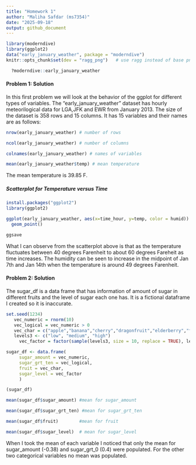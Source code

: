 ```yaml
---
title: "Homework 1"
author: "Maliha Safdar (ms7354)"
date: "2025-09-18"
output: github_document
---
```


```r
library(moderndive)
library(ggplot2)
data("early_january_weather", package = "moderndive")
knitr::opts_chunk$set(dev = "ragg_png")   # use ragg instead of base png()

  ?moderndive::early_january_weather
```


#### **Problem 1: Solution**

In this first problem we will look at the behavior of the ggplot for different types of variables. The "early_january_weather" dataset has hourly meteorilogical data for LGA,JFK and EWR from January 2013. The size of the dataset is 358 rows and 15 columns. It has 15 variables and their names are as follows:

```r
nrow(early_january_weather) # number of rows

ncol(early_january_weather) # number of columns

colnames(early_january_weather) # names of variables
```
```r
mean(early_january_weather$temp) # mean temperature
```

The mean temperature is 39.85 F.

##### Scatterplot for Temperature versus Time

```r
install.packages("ggplot2")
library(ggplot2)
```


```r
ggplot(early_january_weather, aes(x=time_hour, y=temp, color = humid)) +
  geom_point()

ggsave
```

What I can observe from the scatterplot above is that as the temperature fluctuates between 40 degrees Farenheit to about 60 degrees Fareheit as time increases. The humidity can be seen to increase in the midpoint of Jan 7th and Jan 14th when the temperature is around 49 degrees Farenheit.


#### **Problem 2: Solution**

The sugar_df is a data frame that has information of amount of sugar in different fruits and the level of sugar each one has. It is a fictional dataframe I created so it is inaccurate. 


```r
set.seed(1234)
   vec_numeric = rnorm(10)
   vec_logical = vec_numeric > 0
   vec_char = c("apple","banana","cherry","dragonfruit","elderberry","fig","grapes","lychee","pineapple","mango")
   levels3 <- c("low", "medium", "high")
     vec_factor = factor(sample(levels3, size = 10, replace = TRUE), levels3)
```

```r
sugar_df <- data.frame(
     sugar_amount = vec_numeric,
     sugar_grt_ten = vec_logical,
     fruit = vec_char,
     sugar_level = vec_factor
     )
```


```r
(sugar_df)
```


```r
mean(sugar_df$sugar_amount) #mean for sugar_amount

mean(sugar_df$sugar_grt_ten) #mean for sugar_grt_ten

mean(sugar_df$fruit)        #mean for fruit

mean(sugar_df$sugar_level)  # mean for sugar_level
```

When I took the mean of each variable I noticed that only the mean for sugar_amount (-0.38) and sugar_grt_0 (0.4) were populated. For the other two categorical variables no mean was populated.



